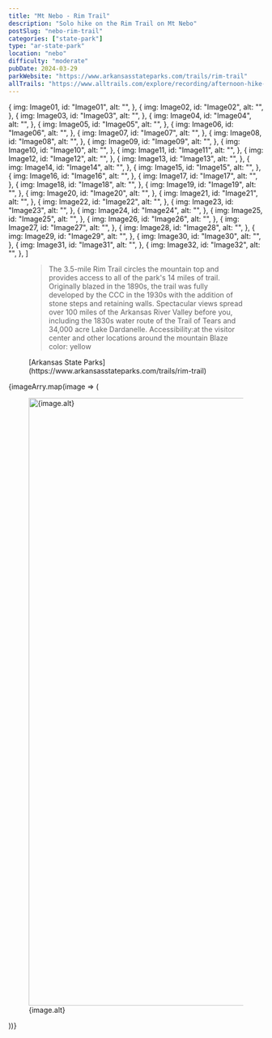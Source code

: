 ```yaml
---
title: "Mt Nebo - Rim Trail"
description: "Solo hike on the Rim Trail on Mt Nebo"
postSlug: "nebo-rim-trail"
categories: ["state-park"]
type: "ar-state-park"
location: "nebo"
difficulty: "moderate"
pubDate: 2024-03-29
parkWebsite: "https://www.arkansasstateparks.com/trails/rim-trail"
allTrails: "https://www.alltrails.com/explore/recording/afternoon-hike-at-mount-nebo-rim-trail-d1a6964?u=i&sh=duiwf7"
---
```



  {
    img: Image01,
    id: "Image01",
    alt: "",
  },
  {
    img: Image02,
    id: "Image02",
    alt: "",
  },
  {
    img: Image03,
    id: "Image03",
    alt: "",
  },
  {
    img: Image04,
    id: "Image04",
    alt: "",
  },
  {
    img: Image05,
    id: "Image05",
    alt: "",
  },
  {
    img: Image06,
    id: "Image06",
    alt: "",
  },
  {
    img: Image07,
    id: "Image07",
    alt: "",
  },
  {
    img: Image08,
    id: "Image08",
    alt: "",
  },
  {
    img: Image09,
    id: "Image09",
    alt: "",
  },
  {
    img: Image10,
    id: "Image10",
    alt: "",
  },
  {
    img: Image11,
    id: "Image11",
    alt: "",
  },
  {
    img: Image12,
    id: "Image12",
    alt: "",
  },
  {
    img: Image13,
    id: "Image13",
    alt: "",
  },
  {
    img: Image14,
    id: "Image14",
    alt: "",
  },
  {
    img: Image15,
    id: "Image15",
    alt: "",
  },
  {
    img: Image16,
    id: "Image16",
    alt: "",
  },
  {
    img: Image17,
    id: "Image17",
    alt: "",
  },
  {
    img: Image18,
    id: "Image18",
    alt: "",
  },
  {
    img: Image19,
    id: "Image19",
    alt: "",
  },
  {
    img: Image20,
    id: "Image20",
    alt: "",
  },
  {
    img: Image21,
    id: "Image21",
    alt: "",
  },
  {
    img: Image22,
    id: "Image22",
    alt: "",
  },
  {
    img: Image23,
    id: "Image23",
    alt: "",
  },
  {
    img: Image24,
    id: "Image24",
    alt: "",
  },
  {
    img: Image25,
    id: "Image25",
    alt: "",
  },
  {
    img: Image26,
    id: "Image26",
    alt: "",
  },
  {
    img: Image27,
    id: "Image27",
    alt: "",
  },
  {
    img: Image28,
    id: "Image28",
    alt: "",
  },
  {
    img: Image29,
    id: "Image29",
    alt: "",
  },
  {
    img: Image30,
    id: "Image30",
    alt: "",
  },
  {
    img: Image31,
    id: "Image31",
    alt: "",
  },
  {
    img: Image32,
    id: "Image32",
    alt: "",
  },
]

<figure>
  <blockquote>
    The 3.5-mile Rim Trail circles the mountain top and provides
    access to all of the park's 14 miles of trail. Originally blazed
    in the 1890s, the trail was fully developed by the CCC in the
    1930s with the addition of stone steps and retaining walls.
    Spectacular views spread over 100 miles of the Arkansas River
    Valley before you, including the 1830s water route of the Trail of
    Tears and 34,000 acre Lake Dardanelle. Accessibility:at the
    visitor center and other locations around the mountain Blaze
    color: yellow
  </blockquote>
  <figcaption>
    [Arkansas State
    Parks](https://www.arkansasstateparks.com/trails/rim-trail)
  </figcaption>
</figure>

<SimpleGallery>
  {imageArry.map(image => (
    <figure>
      <a href={image.img.src}>
        <Image
          src={image.img}
          alt={image.alt}
          width="1200"
          slot="gallery-full"
        />
      </a>
      <figcaption>{image.alt}</figcaption>
    </figure>
  ))}
</SimpleGallery>
